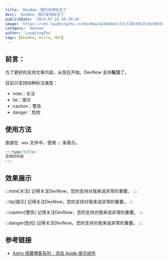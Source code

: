 ```yaml
---
title: 'DevNow：我们支持标注了'
desc: 'DevNow：我们支持标注了'
publishDate: '2024-07-16 20:39:36'
image: 'https://cdn.laughingzhu.cn/DevNow/41b6484cc73cf1883052519c00358ce8-db3136.png'
category: 'devnow'
author: 'LaughingZhu'
tags: [DevNow, Astro, MDX]
---
```


## 前言：

为了更好的支持文章内容，从现在开始，DevNow 支持**标注**了。

目前只支持四种标注类型：

- note：关注
- tip：提示
- caution：警告
- danger：危险

## 使用方法

直接在 `.mdx` 文件中，使用 ::: 来表示。

```md
:::type[title]
具体的内容
:::
```

## 效果展示

:::note[关注]
记得关注DevNow，您的支持对我来说非常的重要。
:::

:::tip[提示]
记得关注DevNow，您的支持对我来说非常的重要。
:::

:::caution[警告]
记得关注DevNow，您的支持对我来说非常的重要。
:::

:::danger[危险]
记得关注DevNow，您的支持对我来说非常的重要。
:::

## 参考链接

- [Astro 搭建博客系列：添加 Aside 提示组件](https://www.jizhule.cn/posts/astro-%E6%90%AD%E5%BB%BA%E5%8D%9A%E5%AE%A2%E7%B3%BB%E5%88%97%E6%B7%BB%E5%8A%A0-aside-%E6%8F%90%E7%A4%BA%E7%BB%84%E4%BB%B6)
